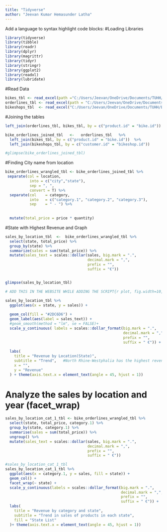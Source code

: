 ```yaml
---
title: "Tidyverse"
author: "Jeevan Kumar Hemasunder Latha"
---
```




Add a language to syntax highlight code blocks:
#Loading Libraries
```r
library(tidyverse)
library(tibble)
library(readr)
library(dplyr)
library(magrittr)
library(tidyr)
library(stringr)
library(ggplot2)
library(readxl)
library(lubridate)
```
#Read Data
```r
bikes_tbl <- read_excel(path ="C:/Users/Jeevan/OneDrive/Documents/TUHH/Business/ss23-bdsb-Jeevankumarhl/assets/ds_data_assets/bikes.xlsx")
orderlines_tbl <- read_excel(path = "C:/Users/Jeevan/OneDrive/Documents/TUHH/Business/ss23-bdsb-Jeevankumarhl/assets/ds_data_assets/orderlines.xlsx")
bikeshops_tbl  <- read_excel("C:/Users/Jeevan/OneDrive/Documents/TUHH/Business/ss23-bdsb-Jeevankumarhl/assets/ds_data_assets/bikeshops.xlsx")
```
#Joining the tables
```r
left_join(orderlines_tbl, bikes_tbl, by = c("product.id" = "bike.id"))

bike_orderlines_joined_tbl   <-   orderlines_tbl   %>%
  left_join(bikes_tbl, by = c("product.id" = "bike.id"))  %>%
  left_join(bikeshops_tbl, by = c("customer.id" = "bikeshop.id"))

#glimpse(bike_orderlines_joined_tbl)
```

#Finding City name from location 
```r
bike_orderlines_wrangled_tbl <- bike_orderlines_joined_tbl %>% 
 separate(col = location,
           into = c("city","state"),
           sep = ", ",
           convert = T) %>%
  separate(col    = category,
           into   = c("category.1", "category.2", "category.3"),
           sep    = " - ") %>%
  
  
  mutate(total_price = price * quantity)
```

#State with Highest Revenue and Graph
```r
sales_by_location_tbl  <-  bike_orderlines_wrangled_tbl %>%
  select(state, total_price) %>%
  group_by(state) %>%
  summarize(sales = sum(total_price)) %>%
  mutate(sales_text = scales::dollar(sales, big.mark = ".",
                                     decimal.mark = ",",
                                     prefix = "",
                                     suffix = "€"))


glimpse(sales_by_location_tbl)

# ADD THIS IN THE WEBSITE WHILE ADDING THE SCRIPT{r plot, fig.width=10, fig.height=7}

sales_by_location_tbl %>%
  ggplot(aes(x = state, y = sales)) +
  
  geom_col(fill = "#2DC6D6") +
  geom_label(aes(label = sales_text)) +
  #geom_smooth(method = "lm", se = FALSE)+
  scale_y_continuous( labels = scales::dollar_format(big.mark = ".",
                                                     decimal.mark = ",",
                                                     prefix = "",
                                                     suffix = " €")) +
  
  labs(
    title = "Revenue by Location(State)",
    subtitle = "Trend",   #North Rhine-Westphalia has the highest revenue.
    x = "",
    y = "Revenue"
  ) + theme(axis.text.x = element_text(angle = 45, hjust = 1))
```

# Analyze the sales by location and year (facet_wrap)
```r

sales_by_location_cat_1_tbl <- bike_orderlines_wrangled_tbl %>%
  select(state, total_price, category.1) %>%
  group_by(state, category.1) %>%
  summarise(sales = sum(total_price)) %>%
  ungroup() %>%
  mutate(sales_text = scales::dollar(sales, big.mark = ".", 
                                     decimal.mark = ",", 
                                     prefix = "", 
                                     suffix = " €"))

#sales_by_location_cat_1_tbl
sales_by_location_cat_1_tbl %>%
  ggplot(aes(x = category.1, y = sales, fill = state)) +
  geom_col() +
  facet_wrap(~ state) +
  scale_y_continuous(labels = scales::dollar_format(big.mark = ".", 
                                                    decimal.mark = ",", 
                                                    prefix = "", 
                                                    suffix = " €")) +
  labs(
    title = "Revenue by category and state",
    subtitle = "Trend in sales of products in each state",
    fill = "State List"
  )+ theme(axis.text.x = element_text(angle = 45, hjust = 1))
  
```
